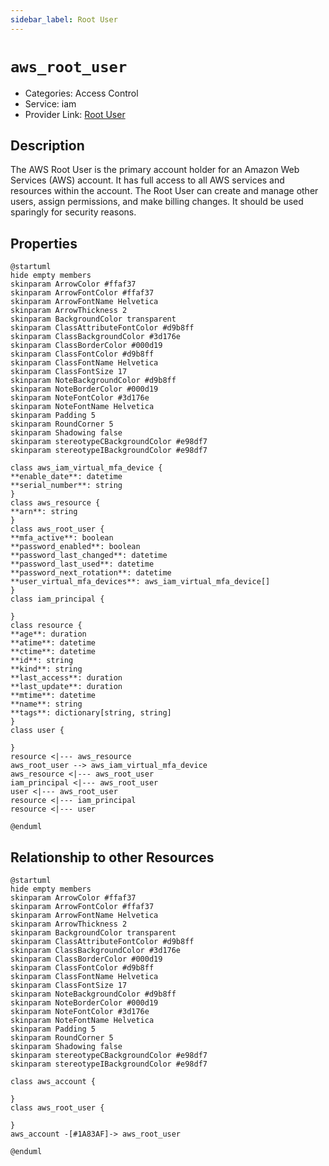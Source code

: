 ```yaml
---
sidebar_label: Root User
---
```


# `aws_root_user`

- Categories: Access Control
- Service: iam
- Provider Link: [Root User](https://docs.aws.amazon.com/IAM/latest/UserGuide/id_root-user.html)

## Description

The AWS Root User is the primary account holder for an Amazon Web Services (AWS) account. It has full access to all AWS services and resources within the account. The Root User can create and manage other users, assign permissions, and make billing changes. It should be used sparingly for security reasons.

## Properties

<ZoomPanPinch>

```kroki imgType="plantuml" imgAlt="Diagram of Root User data model"
@startuml
hide empty members
skinparam ArrowColor #ffaf37
skinparam ArrowFontColor #ffaf37
skinparam ArrowFontName Helvetica
skinparam ArrowThickness 2
skinparam BackgroundColor transparent
skinparam ClassAttributeFontColor #d9b8ff
skinparam ClassBackgroundColor #3d176e
skinparam ClassBorderColor #000d19
skinparam ClassFontColor #d9b8ff
skinparam ClassFontName Helvetica
skinparam ClassFontSize 17
skinparam NoteBackgroundColor #d9b8ff
skinparam NoteBorderColor #000d19
skinparam NoteFontColor #3d176e
skinparam NoteFontName Helvetica
skinparam Padding 5
skinparam RoundCorner 5
skinparam Shadowing false
skinparam stereotypeCBackgroundColor #e98df7
skinparam stereotypeIBackgroundColor #e98df7

class aws_iam_virtual_mfa_device {
**enable_date**: datetime
**serial_number**: string
}
class aws_resource {
**arn**: string
}
class aws_root_user {
**mfa_active**: boolean
**password_enabled**: boolean
**password_last_changed**: datetime
**password_last_used**: datetime
**password_next_rotation**: datetime
**user_virtual_mfa_devices**: aws_iam_virtual_mfa_device[]
}
class iam_principal {

}
class resource {
**age**: duration
**atime**: datetime
**ctime**: datetime
**id**: string
**kind**: string
**last_access**: duration
**last_update**: duration
**mtime**: datetime
**name**: string
**tags**: dictionary[string, string]
}
class user {

}
resource <|--- aws_resource
aws_root_user --> aws_iam_virtual_mfa_device
aws_resource <|--- aws_root_user
iam_principal <|--- aws_root_user
user <|--- aws_root_user
resource <|--- iam_principal
resource <|--- user

@enduml
```

</ZoomPanPinch>

## Relationship to other Resources

<ZoomPanPinch>

```kroki imgType="plantuml" imgAlt="Diagram of Root User resource relationships"
@startuml
hide empty members
skinparam ArrowColor #ffaf37
skinparam ArrowFontColor #ffaf37
skinparam ArrowFontName Helvetica
skinparam ArrowThickness 2
skinparam BackgroundColor transparent
skinparam ClassAttributeFontColor #d9b8ff
skinparam ClassBackgroundColor #3d176e
skinparam ClassBorderColor #000d19
skinparam ClassFontColor #d9b8ff
skinparam ClassFontName Helvetica
skinparam ClassFontSize 17
skinparam NoteBackgroundColor #d9b8ff
skinparam NoteBorderColor #000d19
skinparam NoteFontColor #3d176e
skinparam NoteFontName Helvetica
skinparam Padding 5
skinparam RoundCorner 5
skinparam Shadowing false
skinparam stereotypeCBackgroundColor #e98df7
skinparam stereotypeIBackgroundColor #e98df7

class aws_account {

}
class aws_root_user {

}
aws_account -[#1A83AF]-> aws_root_user

@enduml
```

</ZoomPanPinch>
